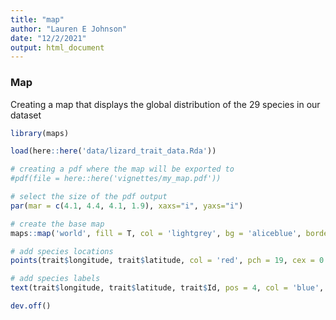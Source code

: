 ```yaml
---
title: "map"
author: "Lauren E Johnson"
date: "12/2/2021"
output: html_document
---
```

### Map 
Creating a map that displays the global distribution of the 29 species in our dataset 

```r
library(maps)

load(here::here('data/lizard_trait_data.Rda'))

# creating a pdf where the map will be exported to 
#pdf(file = here::here('vignettes/my_map.pdf'))

# select the size of the pdf output 
par(mar = c(4.1, 4.4, 4.1, 1.9), xaxs="i", yaxs="i")

# create the base map 
maps::map('world', fill = T, col = 'lightgrey', bg = 'aliceblue', border = NA)

# add species locations 
points(trait$longitude, trait$latitude, col = 'red', pch = 19, cex = 0.5)

# add species labels 
text(trait$longitude, trait$latitude, trait$Id, pos = 4, col = 'blue', cex = 0.5)

dev.off()

```




